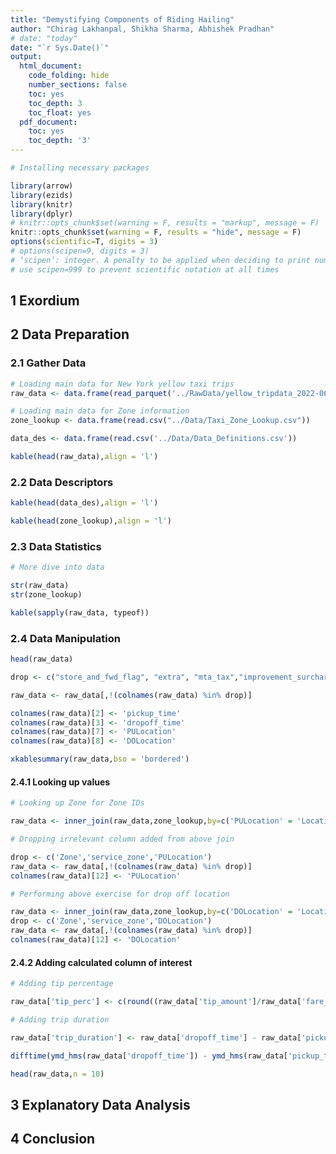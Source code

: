 ```yaml
---
title: "Demystifying Components of Riding Hailing"
author: "Chirag Lakhanpal, Shikha Sharma, Abhishek Pradhan"
# date: "today"
date: "`r Sys.Date()`"
output:
  html_document:
    code_folding: hide
    number_sections: false
    toc: yes
    toc_depth: 3
    toc_float: yes
  pdf_document:
    toc: yes
    toc_depth: '3'
---
```



```r
# Installing necessary packages 

library(arrow)
library(ezids)
library(knitr)
library(dplyr)
# knitr::opts_chunk$set(warning = F, results = "markup", message = F)
knitr::opts_chunk$set(warning = F, results = "hide", message = F)
options(scientific=T, digits = 3) 
# options(scipen=9, digits = 3) 
# ‘scipen’: integer. A penalty to be applied when deciding to print numeric values in fixed or exponential notation.  Positive values bias towards fixed and negative towards scientific notation: fixed notation will be preferred unless it is more than ‘scipen’ digits wider.
# use scipen=999 to prevent scientific notation at all times
```

## 1 Exordium


## 2 Data Preparation

### 2.1 Gather Data

```r

# Loading main data for New York yellow taxi trips
raw_data <- data.frame(read_parquet('../RawData/yellow_tripdata_2022-06.parquet'))

# Loading main data for Zone information
zone_lookup <- data.frame(read.csv("../Data/Taxi_Zone_Lookup.csv"))

data_des <- data.frame(read.csv('../Data/Data_Definitions.csv'))

kable(head(raw_data),align = 'l')

```


### 2.2 Data Descriptors

```r
kable(head(data_des),align = 'l')
```

```r
kable(head(zone_lookup),align = 'l')
```

### 2.3 Data Statistics

```r

# More dive into data

str(raw_data)
str(zone_lookup)

kable(sapply(raw_data, typeof))

```

### 2.4 Data Manipulation

```r

head(raw_data)

drop <- c("store_and_fwd_flag", "extra", "mta_tax","improvement_surcharge","congestion_surcharge","airport_fee","total_amount")

raw_data <- raw_data[,!(colnames(raw_data) %in% drop)]
```

```r
colnames(raw_data)[2] <- 'pickup_time'
colnames(raw_data)[3] <- 'dropoff_time'
colnames(raw_data)[7] <- 'PULocation'
colnames(raw_data)[8] <- 'DOLocation'
```

```r
xkablesummary(raw_data,bso = 'bordered')
```

#### 2.4.1 Looking up values

```r

# Looking up Zone for Zone IDs 

raw_data <- inner_join(raw_data,zone_lookup,by=c('PULocation' = 'LocationID'))

# Dropping irrelevant column added from above join

drop <- c('Zone','service_zone','PULocation')
raw_data <- raw_data[,!(colnames(raw_data) %in% drop)]
colnames(raw_data)[12] <- 'PULocation'

# Performing above exercise for drop off location

raw_data <- inner_join(raw_data,zone_lookup,by=c('DOLocation' = 'LocationID'))
drop <- c('Zone','service_zone','DOLocation')
raw_data <- raw_data[,!(colnames(raw_data) %in% drop)]
colnames(raw_data)[12] <- 'DOLocation'

```

#### 2.4.2 Adding calculated column of interest

```r

# Adding tip percentage

raw_data['tip_perc'] <- c(round((raw_data['tip_amount']/raw_data['fare_amount'])*100,0))

# Adding trip duration

raw_data['trip_duration'] <- raw_data['dropoff_time'] - raw_data['pickup_time'] / 60

difftime(ymd_hms(raw_data['dropoff_time']) - ymd_hms(raw_data['pickup_time']), units = 'mins')

head(raw_data,n = 10)

```


## 3 Explanatory Data Analysis



## 4 Conclusion






